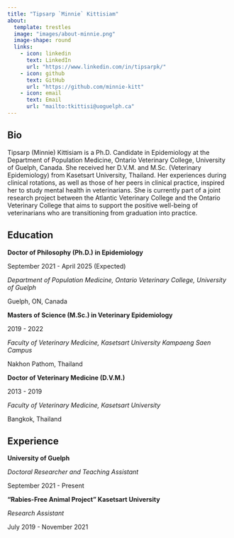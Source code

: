 ```yaml
---
title: "Tipsarp `Minnie` Kittisiam"
about:
  template: trestles
  image: "images/about-minnie.png"
  image-shape: round
  links:
    - icon: linkedin
      text: LinkedIn
      url: "https://www.linkedin.com/in/tipsarpk/"
    - icon: github
      text: GitHub
      url: "https://github.com/minnie-kitt"
    - icon: email
      text: Email
      url: "mailto:tkittisi@uoguelph.ca"
---
```


## Bio

Tipsarp (Minnie) Kittisiam is a Ph.D. Candidate in Epidemiology at the Department of Population Medicine, Ontario Veterinary College, University of Guelph, Canada. She received her D.V.M. and M.Sc. (Veterinary Epidemiology) from Kasetsart University, Thailand. Her experiences during clinical rotations, as well as those of her peers in clinical practice, inspired her to study mental health in veterinarians. She is currently part of a joint research project between the Atlantic Veterinary College and the Ontario Veterinary College that aims to support the positive well-being of veterinarians who are transitioning from graduation into practice.

## Education

**Doctor of Philosophy (Ph.D.) in Epidemiology**

September 2021 - April 2025 (Expected)

*Department of Population Medicine, Ontario Veterinary College, University of Guelph*

Guelph, ON, Canada

**Masters of Science (M.Sc.) in Veterinary Epidemiology**

2019 - 2022

*Faculty of Veterinary Medicine, Kasetsart University Kampaeng Saen Campus*

Nakhon Pathom, Thailand

**Doctor of Veterinary Medicine (D.V.M.)**

2013 - 2019

*Faculty of Veterinary Medicine, Kasetsart University*

Bangkok, Thailand

## Experience

**University of Guelph**

*Doctoral Researcher and Teaching Assistant*

September 2021 - Present

**“Rabies-Free Animal Project” Kasetsart University**

*Research Assistant*

July 2019 - November 2021
